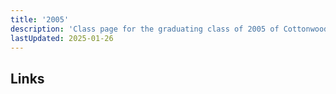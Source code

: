 ```yaml
---
title: '2005'
description: 'Class page for the graduating class of 2005 of Cottonwood High School.'
lastUpdated: 2025-01-26
---
```



## Links

<CardGrid>
  <LinkCard
    title="Class of '05 Facebook"
    href="https://www.facebook.com/groups/5975262029192254/"
  />
</CardGrid>
